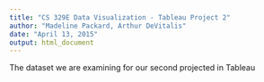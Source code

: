 ```yaml
---
title: "CS 329E Data Visualization - Tableau Project 2"
author: "Madeline Packard, Arthur DeVitalis"
date: "April 13, 2015"
output: html_document
---
```


The dataset we are examining for our second projected in Tableau

